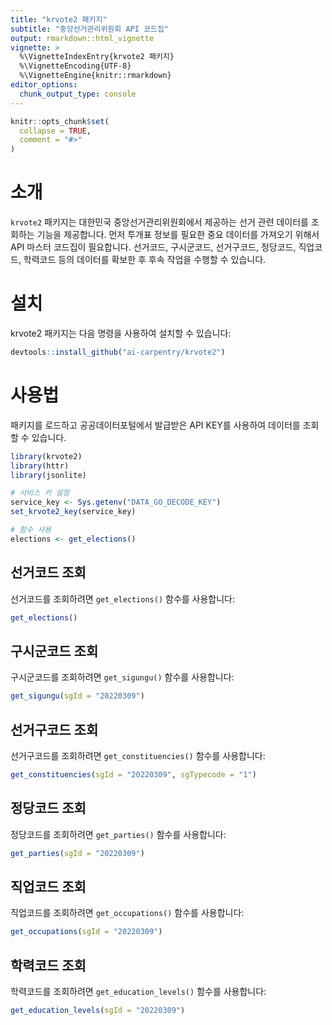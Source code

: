 ```yaml
---
title: "krvote2 패키지"
subtitle: "중앙선거관리위원회 API 코드집"
output: rmarkdown::html_vignette
vignette: >
  %\VignetteIndexEntry{krvote2 패키지}
  %\VignetteEncoding{UTF-8}
  %\VignetteEngine{knitr::rmarkdown}
editor_options: 
  chunk_output_type: console
---
```


```r
knitr::opts_chunk$set(
  collapse = TRUE,
  comment = "#>"
)
```


# 소개

`krvote2` 패키지는 대한민국 중앙선거관리위원회에서 제공하는 선거 관련 데이터를 조회하는 기능을 제공합니다.
먼저 투개표 정보를 필요한 중요 데이터를 가져오기 위해서 API 마스터 코드집이 필요합니다.
선거코드, 구시군코드, 선거구코드, 정당코드, 직업코드, 학력코드 등의 데이터를 확보한 후 후속 작업을 수행할 수 있습니다.

# 설치

krvote2 패키지는 다음 명령을 사용하여 설치할 수 있습니다:

```r
devtools::install_github("ai-carpentry/krvote2")
```

# 사용법

패키지를 로드하고 공공데이터포털에서 발급받은 API KEY를 사용하여 데이터를 조회할 수 있습니다.

```r
library(krvote2)
library(httr)
library(jsonlite)

# 서비스 키 설정
service_key <- Sys.getenv("DATA_GO_DECODE_KEY")
set_krvote2_key(service_key)

# 함수 사용
elections <- get_elections()
```

## 선거코드 조회

선거코드를 조회하려면 `get_elections()` 함수를 사용합니다:

```r
get_elections()
```

## 구시군코드 조회

구시군코드를 조회하려면 `get_sigungu()` 함수를 사용합니다:

```r
get_sigungu(sgId = "20220309")
```

## 선거구코드 조회

선거구코드를 조회하려면 `get_constituencies()` 함수를 사용합니다:

```r
get_constituencies(sgId = "20220309", sgTypecode = "1")
```

## 정당코드 조회

정당코드를 조회하려면 `get_parties()` 함수를 사용합니다:

```r
get_parties(sgId = "20220309")
```

## 직업코드 조회

직업코드를 조회하려면 `get_occupations()` 함수를 사용합니다:

```r
get_occupations(sgId = "20220309")
```

## 학력코드 조회

학력코드를 조회하려면 `get_education_levels()` 함수를 사용합니다:

```r
get_education_levels(sgId = "20220309")
```


